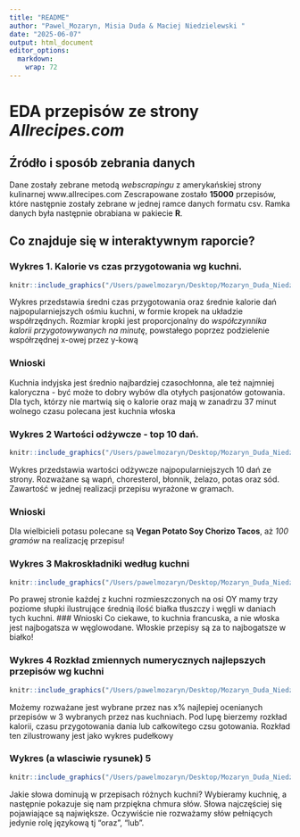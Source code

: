 ```yaml
---
title: "README"
author: "Pawel_Mozaryn, Misia Duda & Maciej Niedzielewski "
date: "2025-06-07"
output: html_document
editor_options: 
  markdown: 
    wrap: 72
---
```


# EDA przepisów ze strony *Allrecipes.com*

## Źródło i sposób zebrania danych

Dane zostały zebrane metodą *webscrapingu* z amerykańskiej strony
kulinarnej www.allrecipes.com Zescrapowane zostało **15000** przepisów,
które następnie zostały zebrane w jednej ramce danych formatu csv. Ramka
danych była następnie obrabiana w pakiecie **R**.

## Co znajduje się w interaktywnym raporcie?

### **Wykres 1**. Kalorie vs czas przygotowania wg kuchni.

```r
knitr::include_graphics("/Users/pawelmozaryn/Desktop/Mozaryn_Duda_Niedzielewski/screenshots/s1.png")

```

Wykres przedstawia średni czas przygotowania oraz średnie kalorie dań
najpopularniejszych ośmiu kuchni, w formie kropek na układzie
współrzędnych. Rozmiar kropki jest proporcjonalny do *współczynnika
kalorii przygotowywanych na minutę*, powstałego poprzez podzielenie
współrzędnej x-owej przez y-kową

### Wnioski

Kuchnia indyjska jest średnio najbardziej czasochłonna, ale też najmniej
kaloryczna - być może to dobry wybów dla otyłych pasjonatów gotowania.
Dla tych, którzy nie martwią się o kalorie oraz mają w zanadrzu 37 minut
wolnego czasu polecana jest kuchnia włoska

### **Wykres 2** Wartości odżywcze - top 10 dań.

```r
knitr::include_graphics("/Users/pawelmozaryn/Desktop/Mozaryn_Duda_Niedzielewski/screenshots/s2.png")

```

Wykres przedstawia wartości odżywcze najpopularniejszych 10 dań ze
strony. Rozważane są wapń, choresterol, błonnik, żelazo, potas oraz sód.
Zawartość w jednej realizacji przepisu wyrażone w gramach.

### Wnioski

Dla wielbicieli potasu polecane są **Vegan Potato Soy Chorizo Tacos**,
aż *100 gramów* na realizację przepisu!

### **Wykres 3** Makroskładniki według kuchni

```r
knitr::include_graphics("/Users/pawelmozaryn/Desktop/Mozaryn_Duda_Niedzielewski/screenshots/s3.png")

```

Po prawej stronie każdej z kuchni rozmieszczonych na osi OY mamy trzy
poziome słupki ilustrujące średnią ilość białka tłuszczy i węgli w
daniach tych kuchni. \### Wnioski Co ciekawe, to kuchnia francuska, a
nie włoska jest najbogatsza w węglowodane. Włoskie przepisy są za to
najbogatsze w białko!

### **Wykres 4** Rozkład zmiennych numerycznych najlepszych przepisów wg kuchni

```r
knitr::include_graphics("/Users/pawelmozaryn/Desktop/Mozaryn_Duda_Niedzielewski/screenshots/s4.png")

```

Możemy rozważane jest wybrane przez nas x% najlepiej ocenianych
przepisów w 3 wybranych przez nas kuchniach. Pod lupę bierzemy rozkład
kalorii, czasu przygotowania dania lub całkowitego czsu gotowania.
Rozkład ten zilustrowany jest jako wykres pudełkowy

### **Wykres (a wlasciwie rysunek) 5**

```r
knitr::include_graphics("/Users/pawelmozaryn/Desktop/Mozaryn_Duda_Niedzielewski/screenshots/s5.png")

```

Jakie słowa dominują w przepisach różnych kuchni? Wybieramy kuchnię, a
następnie pokazuje się nam przpiękna chmura słów. Słowa najczęściej się
pojawiające są największe. Oczywiście nie rozważamy słów pełniących
jedynie rolę językową tj "oraz", "lub".
